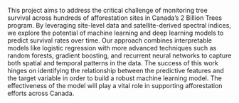 This project aims to address the critical challenge of monitoring tree survival across hundreds of afforestation sites in Canada’s 2 Billion Trees program. By leveraging site-level data and satellite-derived spectral indices, we explore the potential of machine learning and deep learning models to predict survival rates over time. Our approach combines interpretable models like logistic regression with more advanced techniques such as random forests, gradient boosting, and recurrent neural networks to capture both spatial and temporal patterns in the data. The success of this work hinges on identifying the relationship between the predictive features and the target variable in order to build a robust machine learning model. The effectiveness of the model will play a vital role in supporting afforestation efforts across Canada.